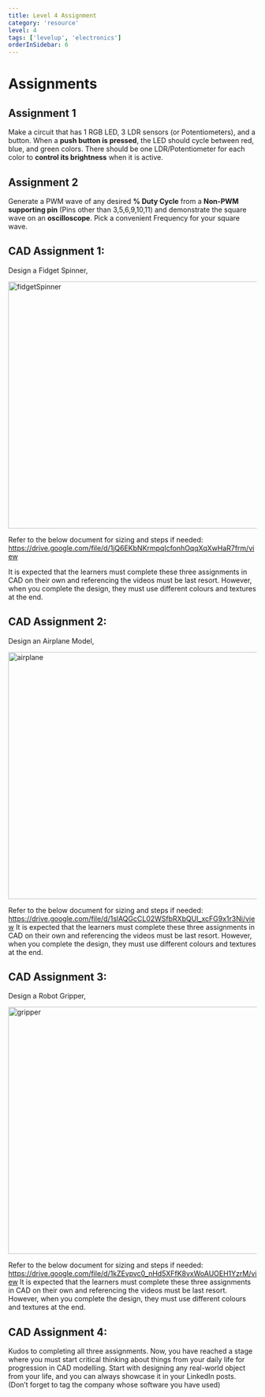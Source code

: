 ```yaml
---
title: Level 4 Assignment
category: 'resource'
level: 4
tags: ['levelup', 'electronics']
orderInSidebar: 6
---
```


<TOCInline toc={props.toc} toHeading={3} asDisclosure />

# Assignments

## Assignment 1

Make a circuit that has 1 RGB LED, 3 LDR sensors (or Potentiometers), and a button. When a **push button is pressed**, the LED should cycle between red, blue, and green colors. There should be one LDR/Potentiometer for each color to **control its brightness** when it is active.

## Assignment 2

Generate a PWM wave of any desired **% Duty Cycle** from a **Non-PWM supporting pin** (Pins other than 3,5,6,9,10,11) and demonstrate the square wave on an **oscilloscope**. Pick a convenient Frequency for your square wave.

## CAD Assignment 1:

Design a Fidget Spinner,

<Image
  src="/static/images/levelup/level-7/fidgetSpinner.png"
  alt="fidgetSpinner"
  width="750px"
  height="500"
/>

Refer to the below document for sizing and steps if needed:
https://drive.google.com/file/d/1jQ6EKbNKrmpqIcfonhOqqXqXwHaR7frm/view

It is expected that the learners must complete these three assignments in CAD on their own and referencing the videos must be last resort.
However, when you complete the design, they must use different colours and textures at the end.

## CAD Assignment 2:

Design an Airplane Model,

<Image
  src="/static/images/levelup/level-7/airplane.png"
  alt="airplane"
  width="750px"
  height="500"
/>

Refer to the below document for sizing and steps if needed:
https://drive.google.com/file/d/1slAQGcCL02WSfbRXbQUI_xcFG9x1r3Ni/view
It is expected that the learners must complete these three assignments in CAD on their own and referencing the videos must be last resort.
However, when you complete the design, they must use different colours and textures at the end.

## CAD Assignment 3:

Design a Robot Gripper,

<Image src="/static/images/levelup/level-7/gripper.png" alt="gripper" width="750px" height="500" />

Refer to the below document for sizing and steps if needed:
https://drive.google.com/file/d/1kZEvpvc0_nHd5XFfK8vxWoAUOEH1YzrM/view
It is expected that the learners must complete these three assignments in CAD on their own and referencing the videos must be last resort.
However, when you complete the design, they must use different colours and textures at the end.

## CAD Assignment 4:

Kudos to completing all three assignments. Now, you have reached a stage where you must start critical thinking about things from your daily life for progression in CAD modelling. Start with designing any real-world object from your life, and you can always showcase it in your LinkedIn posts. (Don’t forget to tag the company whose software you have used)
